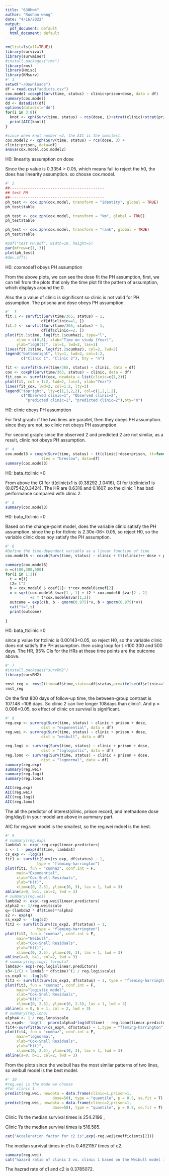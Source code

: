```yaml
---
title: "630hw4"
author: "Ruohan wang"
date: "4/16/2022"
output:
  pdf_document: default
  html_document: default
---
```


```r
rm(list=ls(all=TRUE))
library(survival)
library(survminer)
#install.packages("rms")
library(rms)
library(Hmisc)
library(KMsurv)
#' 1
setwd("~/Downloads")
df = read.csv("addicts.csv")
cox.model =coxph(Surv(time, status) ~ clinic+prison+dose, data = df)
summary(cox.model)
dd <- datadist(df)
options(datadist='dd')
for(i in 3:8){
  knot <- cph(Surv(time, status) ~ rcs(dose, i)+strat(clinic)+strat(prison), data=df)
  print(AIC(knot))
} 

#since when knot number =3, the AIC is the smallest.
cox.model2 <- cph(Surv(time, status) ~ rcs(dose, 3) +
clinic+prison, data=df)
anova(cox.model,cox.model2)
```

H0: linearity assumption on dose 

Since the p value is 0.3354 > 0.05, which means fail to reject the h0, the does has linearity assumption.  so choose cox.model.

```r
#' 2
##------------------------------------------
## test PH
##------------------------------------------
ph_test <- cox.zph(cox.model, transform = "identity", global = TRUE)
ph_test$table

ph_test <- cox.zph(cox.model, transform = "km", global = TRUE)
ph_test$table

ph_test <- cox.zph(cox.model, transform = "rank", global = TRUE)
ph_test$table

#pdf("test PH.pdf", width=10, height=5)
par(mfrow=c(1, 3))
plot(ph_test)
#dev.off()
```

H0: coxmodel1 obeys PH assumption

From the above plots, we can see the dose fit the PH assumption, first, we can tell from the plots that only the time plot fit the 
pattern of assumption, which displays around the 0. 

Also the p value of clinic is significsnt so clinic is not valid for PH assumption. The prisona and dose obeys PH assumption.


```r
#'  3
fit.1 <- survfit(Surv(time/365, status) ~ 1,
                df[df$clinic==1, ]) 
fit.2 <- survfit(Surv(time/365, status) ~ 1,
                df[df$clinic==2, ])
plot(fit.1$time, log(fit.1$cumhaz), type="l",
     xlim = c(0,3), xlab="Time on study (Year)",
     ylab="logH(t)", col=1, lwd=2, las=1)
lines(fit.2$time, log(fit.2$cumhaz), col=2, lwd=2)
legend("bottomright", lty=1, lwd=2, col=1:2,
       c("Clinic 1", "Clinic 2"), bty = "n")
```
```r
fit <- survfit(Surv(time/365, status) ~ clinic, data = df)
cox <- coxph(Surv(time/365, status) ~ clinic, data = df)
fit_cox <- survfit(cox, newdata = list(clinic=c(1,2)))
plot(fit, col = 1:2, lwd=2, las=1, xlab="Year")
lines(fit_cox, lwd=2, col=1:2, lty=2)
legend("topright", lty=c(1,1,2,2), col=c(1,2,1,2),
       c("Observed clinic=1", "Observed clinic=2",
         "predicted clinic=1", "predicted clinic=2"),bty="n")
```

H0: clinic obeys PH assumption

For first graph: if the two lines are parallel, then they obeys PH assumption. since they are not, so clinic not obeys PH assumption.

For second graph: since the observed 2 and predicted 2 are not similar, as a result, clinic not obeys PH assumption.

```r
#' 4
cox.model3 = coxph(Surv(time, status) ~ tt(clinic)+dose+prison, tt=function(x, t, ...){ifelse(t<=365, 0,x)},
                ties = "breslow", data=df)
summary(cox.model3)

```

H0: bata_ttclinic =0

From above the CI for tt(clinic)x1 is (0.38292 ,1.0416),
CI for tt(clinic)x1 is (0.07542,0.3424). The HR are 0.6316 and
0.1607.  so the clinic 1 has bad performance compared with clinic 2.

```r
#' 5
summary(cox.model3)
```

H0: bata_ttclinic =0

Based on the change-point model, does the variable clinic satisfy the PH assumption. since the p for ttclinic is 2.30e-06< 0.05, so reject H0, so the variable clinic does noy satisfy the PH assumption.

```r
#' 6
#Define the time-dependent variable as a linear function of time
cox.model6 <- coxph(Surv(time, status) ~ clinic + tt(clinic)++ dose + prison, tt=function(x, t, ...) x*t, ties = "breslow",data=df)

summary(cox.model6)
n =c(100,300,500)
for(i in 1:3){
  t = n[i]
  t2= t^2
  b = cox.model6 $ coef[1]+ t*cox.model6$coef[2]
  v = sqrt(cox.model6 $var[1 , 1] + t2 * cox.model6 $var[2 , 2]
           +2 * t*cox.model6$var[1,2])
  outcome = exp(c(b, b - qnorm(0.975)*v, b + qnorm(0.975)*v))
  cat("t=",t)
  print(outcome)
  
}
```

H0: bata_ttclinic =0

since p value for ttclinic is 0.00143<0.05, so
reject H0, so the variable clinic does not satisfy the PH assumption. then using loop for t =100 300 and 500 days. The HR, 95% CIs for the HRs at these time points are the outcome above.

```r
#' 7
#install.packages("survRM2")
library(survRM2)

rmst_reg <- rmst2(time=df$time,status=df$status,arm=ifelse(df$clinic=="2", 1, 0),tau=800,covariates=df[, c(5,6)])
rmst_reg
```

On the first 800 days of follow-up time, the between-group contrast 
is 107.148 =108 days. So clinic 2 can live longer 108days than clinic1. And p = 0.008<0.05, so effect of clinic on survival is significant. 


```r
#' 8
reg.exp <- survreg(Surv(time, status) ~ clinic + prison + dose,
                dist = "exponential", data = df)
reg.wei <- survreg(Surv(time, status) ~ clinic + prison + dose,
                dist = "weibull", data = df)

reg.logi <- survreg(Surv(time, status) ~ clinic + prison + dose,
                dist = "loglogistic", data = df)
reg.lono <- survreg(Surv(time, status) ~ clinic + prison + dose,
                dist = "lognormal", data = df)
summary(reg.exp)
summary(reg.wei)
summary(reg.logi)
summary(reg.lono)

AIC(reg.exp)
AIC(reg.wei)
AIC(reg.logi)
AIC(reg.lono)
```

The all the predictor of interest(clinic, prison record, and methadone dose (mg/day)) in your model are above in aummary part.

AIC for reg.wei model is the smallest, so the reg.wei mdoel is the best.

```r
#' 9
# summary(reg.exp)
lambda1 <- exp(-reg.exp$linear.predictors)
s <- 1 - pexp(df$time, lambda1)
cs_exp <- -log(s)
fit1 <- survfit(Surv(cs_exp, df$status) ~ 1,
              type = "fleming-harrington")
plot(fit1, fun = "cumhaz", conf.int = F,
     main="Exponential",
     xlab="Cox-Snell Residuals",
     ylab="H(t)",
     xlim=c(0, 2.5), ylim=c(0, 3), las = 1, lwd = 3)
abline(a=0, b=1, col=2, lwd = 3)
# summary(reg.wei)
lambda2 <- exp(-reg.wei$linear.predictors)
alpha2 <- 1/reg.wei$scale
q=-(lambda2 * df$time)**alpha2
s2 <- exp(q)
cs_exp2 <- -log(s2)
fit2 <- survfit(Surv(cs_exp2, df$status) ~ 1,
              type = "fleming-harrington")
plot(fit2, fun = "cumhaz", conf.int = F,
     main="Weibull",
     xlab="Cox-Snell Residuals",
     ylab="H(t)",
     xlim=c(0, 2.5), ylim=c(0, 3), las = 1, lwd = 3)
abline(a=0, b=1, col=2, lwd = 3)
# summary(reg.logi) formula?
lamda3<- exp(-reg.logi$linear.predictors)
s3<-1/(1 + lamda3 * df$time)^(1 / reg.logi$scale)
cs_exp3 <- -log(s3)
fit3 <- survfit(Surv(cs_exp3, df$status) ~ 1, type = "fleming-harrington")
plot(fit3, fun = "cumhaz", conf.int = F,
     main="logistic model",
     xlab="Cox-Snell Residuals",
     ylab="H(t)",
     xlim=c(0, 2.5), ylim=c(0, 2.5), las = 1, lwd = 3)
abline(a = 0, b = 1, col = 2, lwd = 3)
# summary(reg.lono)
alpha4 <- 1 / reg.lono$scale
cs_exp4<- -log(1 - pnorm(alpha4*log(df$time) - reg.lono$linear.predictors*alpha4))
fit4<-survfit(Surv(cs_exp4, df$status) ~ 1,type = "fleming-harrington")
plot(fit4, fun = "cumhaz", conf.int = F,
     main="lognormal",
     xlab="Cox-Snell Residuals",
     ylab="H(t)",
     xlim=c(0, 2.5), ylim=c(0, 3), las = 1, lwd = 3)
abline(a=0, b=1, col=2, lwd = 3)
```


From the plots since the weibull has the most similar patterns of two lines, so weibull model is the best model.

```r
#' 10
#reg.wei is the mode we choose
#for clinic 1
predict(reg.wei, newdata = data.frame(clinic=1,prison=1,
                     dose=50), type = "quantile", p = 0.5, se.fit = T)
predict(reg.wei, newdata = data.frame(clinic=2,prison=1,
                     dose=50), type = "quantile", p = 0.5, se.fit = T)

```

Clinic 1's the median survival times is 254.2196 , 

Clinic 1's the median survival times is 516.585.
```r
cat("Acceleration factor for c2 is",exp(-reg.wei$coefficients[2]))
```

The median survival times in c1 is 0.4921157 times of c2.


```r
summary(reg.wei)
cat("hazard ratio of clinic 2 vs. clinic 1 based on the Weibull model is",exp(-0.70904/exp(-0.31495)))
```

The hazrad rate of c1 and c2 is 0.3785072.
